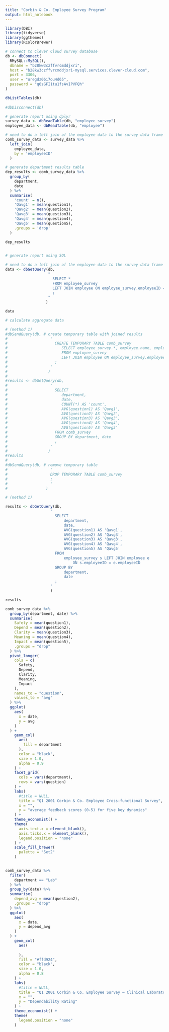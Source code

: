 ```yaml
---
title: "Corbin & Co. Employee Survey Program"
output: html_notebook
---
```


```r
library(DBI)
library(tidyverse)
library(ggthemes)
library(RColorBrewer)
```

```r
# connect to Clever Cloud survey database
db <- dbConnect(
  RMySQL::MySQL(),
  dbname = "b28kw3czffvrcmddjxri",
  host = "b28kw3czffvrcmddjxri-mysql.services.clever-cloud.com",
  port = 3306,
  user = "uregdz06i7ou4d65",
  password = "q6sGFI1tu1fsAvIPVFQh"
)

dbListTables(db)
  
#dbDisconnect(db)  

```

```r
# generate report using dplyr
survey_data <- dbReadTable(db, "employee_survey")
employee_data <- dbReadTable(db, "employee")

# need to do a left join of the employee data to the survey data frame using employeeID
comb_survey_data <- survey_data %>% 
  left_join(
    employee_data,
    by = 'employeeID'
  )

# generate department results table
dep_results <- comb_survey_data %>% 
  group_by(
    department,
    date
  ) %>% 
  summarise(
    'count' = n(),
    'Qavg1' = mean(question1),
    'Qavg2' = mean(question2),
    'Qavg3' = mean(question3),
    'Qavg4' = mean(question4),
    'Qavg5' = mean(question5),
    .groups = 'drop'
  )

dep_results
  
```

```r
# generate report using SQL

# need to do a left join of the employee data to the survey data frame using employeeID
data <- dbGetQuery(db,
                   "
                     SELECT *
                     FROM employee_survey
                     LEFT JOIN employee ON employee_survey.employeeID = employee.employeeID
                     ;
                   "
                  )

data

# calculate aggregate data

# (method 1)
#dbSendQuery(db, # create temporary table with joined results
#                   "
#                     CREATE TEMPORARY TABLE comb_survey
#                        SELECT employee_survey.*, employee.name, employee.department
#                        FROM employee_survey
#                        LEFT JOIN employee ON employee_survey.employeeID = employee.employeeID
#                     ;
#                   "
#                  )
#
#results <- dbGetQuery(db,
#                   "
#                     SELECT
#                        department,
#                        date,
#                        COUNT(*) AS 'count',
#                        AVG(question1) AS 'Qavg1',
#                        AVG(question2) AS 'Qavg2',
#                        AVG(question3) AS 'Qavg3',
#                        AVG(question4) AS 'Qavg4',
#                        AVG(question5) AS 'Qavg5'
#                     FROM comb_survey
#                     GROUP BY department, date  
#                     ;
#                   "
#                  )
#results
#
#dbSendQuery(db, # remove temporary table
#                   "
#                   DROP TEMPORARY TABLE comb_survey
#                   ;
#                   "
#                 )

# (method 1)

results <- dbGetQuery(db,
                    "
                      SELECT
                          department,
                          date,
                          AVG(question1) AS 'Qavg1',
                          AVG(question2) AS 'Qavg3',
                          AVG(question3) AS 'Qavg3',
                          AVG(question4) AS 'Qavg4',
                          AVG(question5) AS 'Qavg5'
                      FROM
                          employee_survey s LEFT JOIN employee e
                              ON s.employeeID = e.employeeID
                      GROUP BY
                          department,
                          date
                      ;
                    "
                    )

results

```

```r

comb_survey_data %>% 
  group_by(department, date) %>%
  summarise(
    Safety = mean(question1),
    Depend = mean(question2),
    Clarity = mean(question3),
    Meaning = mean(question4),
    Impact = mean(question5),
    .groups = "drop"
  ) %>% 
  pivot_longer(
    cols = c(
      Safety,
      Depend,
      Clarity,
      Meaning,
      Impact
    ),
    names_to = "question",
    values_to = "avg"
  ) %>% 
  ggplot(
    aes(
      x = date,
      y = avg
    )
  ) +
    geom_col(
      aes(
        fill = department
      ),
      color = "black",
      size = 1.0,
      alpha = 0.9
    ) +
    facet_grid(
      cols = vars(department),
      rows = vars(question)
    ) +
    labs(
      #title = NULL,
      title = "Q1 2001 Corbin & Co. Employee Cross-functional Survey",
      x = "",
      y = "average feedback scores (0-5) for five key dynamics"
    ) +
    theme_economist() +
    theme(
      axis.text.x = element_blank(),
      axis.ticks.x = element_blank(),
      legend.position = "none"
    ) +
    scale_fill_brewer(
      palette = "Set2"
    )
    
```

```r

comb_survey_data %>% 
  filter(
    department == "Lab"
  ) %>% 
  group_by(date) %>%
  summarise(
    depend_avg = mean(question2),
    .groups = "drop"
  ) %>% 
  ggplot(
    aes(
      x = date,
      y = depend_avg
    )
  ) +
    geom_col(
      aes(
        
      ),
      fill = "#ffd924",
      color = "black",
      size = 1.0,
      alpha = 0.8
    ) +
    labs(
      #title = NULL,
      title = "Q1 2001 Corbin & Co. Employee Survey — Clinical Laboratory (104)",
      x = "",
      y = "Dependability Rating"
    ) +
    theme_economist() +
    theme(
      legend.position = "none"
    )
    
```
